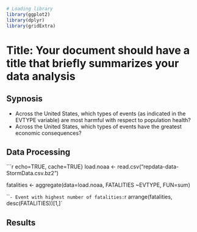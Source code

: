 ```r
# Loading library
library(ggplot2)
library(dplyr)
library(gridExtra)
```
# Title: Your document should have a title that briefly summarizes your data analysis

## Sypnosis

  - Across the United States, which types of events (as indicated in the EVTYPE variable) are most harmful with respect to population health?
  - Across the United States, which types of events have the greatest economic consequences?

## Data Processing
```r echo=TRUE, cache=TRUE}
load.noaa <- read.csv("repdata-data-StormData.csv.bz2")

fatalities <- aggregate(data=load.noaa, FATALITIES ~EVTYPE, FUN=sum)

```
- Event with highest number of fatalities: `r arrange(fatalities, desc(FATALITIES))[1,]` 

## Results
